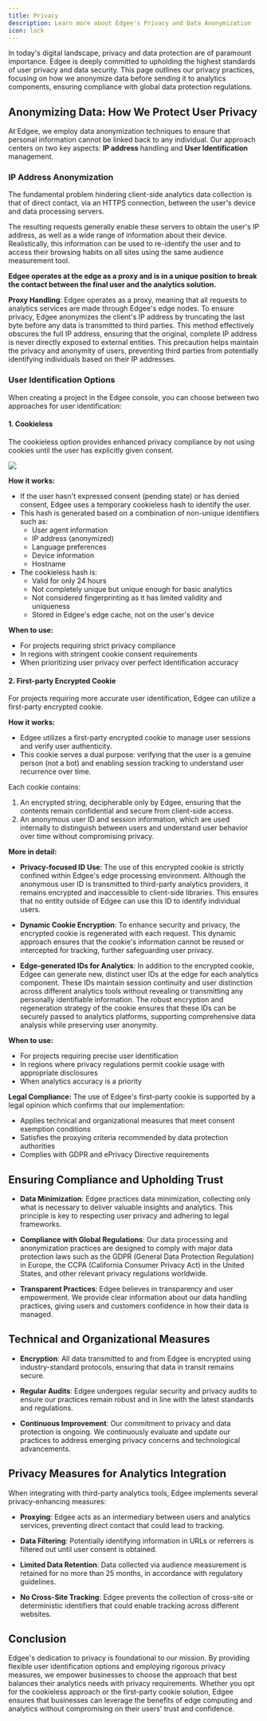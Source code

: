```yaml
---
title: Privacy
description: Learn more about Edgee's Privacy and Data Anonymization
icon: lock
---
```



<EdgeeSdk />

In today's digital landscape, privacy and data protection are of paramount importance. Edgee is deeply committed to 
upholding the highest standards of user privacy and data security. This page outlines our privacy practices, 
focusing on how we anonymize data before sending it to analytics components, ensuring compliance with global data protection regulations.

## Anonymizing Data: How We Protect User Privacy

At Edgee, we employ data anonymization techniques to ensure that personal information cannot be linked back to any individual. 
Our approach centers on two key aspects: **IP address** handling and **User Identification** management.

### IP Address Anonymization

The fundamental problem hindering client-side analytics data collection is that of direct contact, via an HTTPS connection, 
between the user's device and data processing servers.

The resulting requests generally enable these servers to obtain the user's IP address, as well as a wide range of information 
about their device. Realistically, this information can be used to re-identify the user and to access their 
browsing habits on all sites using the same audience measurement tool.

**Edgee operates at the edge as a proxy and is in a unique position to break the contact between the final user and the analytics solution.**

**Proxy Handling**: Edgee operates as a proxy, meaning that all requests to analytics services are made through Edgee's edge nodes.
To ensure privacy, Edgee anonymizes the client's IP address by truncating the last byte before any data is transmitted to third parties. 
This method effectively obscures the full IP address, ensuring that the original, complete IP address is never directly exposed to external entities. 
This precaution helps maintain the privacy and anonymity of users, preventing third parties from potentially identifying individuals based on their 
IP addresses.

### User Identification Options

When creating a project in the Edgee console, you can choose between two approaches for user identification:

#### 1. Cookieless

The cookieless option provides enhanced privacy compliance by not using cookies until the user has explicitly given consent.

<Frame caption="Go to your project > Settings > Privacy">
  <img src="/images/cookieless.png"/>
</Frame>

**How it works:**
- If the user hasn't expressed consent (pending state) or has denied consent, Edgee uses a temporary cookieless hash to identify the user.
- This hash is generated based on a combination of non-unique identifiers such as:
  - User agent information
  - IP address (anonymized)
  - Language preferences
  - Device information
  - Hostname
- The cookieless hash is:
  - Valid for only 24 hours
  - Not completely unique but unique enough for basic analytics
  - Not considered fingerprinting as it has limited validity and uniqueness
  - Stored in Edgee's edge cache, not on the user's device

**When to use:**
- For projects requiring strict privacy compliance
- In regions with stringent cookie consent requirements
- When prioritizing user privacy over perfect identification accuracy

#### 2. First-party Encrypted Cookie

For projects requiring more accurate user identification, Edgee can utilize a first-party encrypted cookie.

**How it works:**
- Edgee utilizes a first-party encrypted cookie to manage user sessions and verify user authenticity. 
- This cookie serves a dual purpose: verifying that the user is a genuine person (not a bot) and enabling session tracking to understand user recurrence over time.

Each cookie contains: 
1. An encrypted string, decipherable only by Edgee, ensuring that the contents remain confidential and secure from client-side access.
2. An anonymous user ID and session information, which are used internally to distinguish between users and understand user behavior over time without compromising privacy.

**More in detail:**

- **Privacy-focused ID Use**: The use of this encrypted cookie is strictly confined within Edgee's edge processing environment. 
Although the anonymous user ID is transmitted to third-party analytics providers, it remains encrypted and inaccessible to client-side libraries. 
This ensures that no entity outside of Edgee can use this ID to identify individual users.

- **Dynamic Cookie Encryption**: To enhance security and privacy, the encrypted cookie is regenerated with each request. This dynamic approach 
ensures that the cookie's information cannot be reused or intercepted for tracking, further safeguarding user privacy.

- **Edge-generated IDs for Analytics**: In addition to the encrypted cookie, Edgee can generate new, distinct user IDs at the edge for each 
analytics component. These IDs maintain session continuity and user distinction across different analytics tools without revealing or 
transmitting any personally identifiable information. The robust encryption and regeneration strategy of the cookie ensures that these 
IDs can be securely passed to analytics platforms, supporting comprehensive data analysis while preserving user anonymity.

**When to use:**
- For projects requiring precise user identification
- In regions where privacy regulations permit cookie usage with appropriate disclosures
- When analytics accuracy is a priority

**Legal Compliance:**
The use of Edgee's first-party cookie is supported by a legal opinion which confirms that our implementation:
- Applies technical and organizational measures that meet consent exemption conditions
- Satisfies the proxying criteria recommended by data protection authorities
- Complies with GDPR and ePrivacy Directive requirements

## Ensuring Compliance and Upholding Trust

- **Data Minimization**: Edgee practices data minimization, collecting only what is necessary to deliver valuable insights and analytics. 
This principle is key to respecting user privacy and adhering to legal frameworks.

- **Compliance with Global Regulations**: Our data processing and anonymization practices are designed to comply with major data protection 
laws such as the GDPR (General Data Protection Regulation) in Europe, the CCPA (California Consumer Privacy Act) in the United States, 
and other relevant privacy regulations worldwide.

- **Transparent Practices**: Edgee believes in transparency and user empowerment. We provide clear information about our data handling practices, 
giving users and customers confidence in how their data is managed.

## Technical and Organizational Measures

- **Encryption**: All data transmitted to and from Edgee is encrypted using industry-standard protocols, ensuring that data in transit remains secure.

- **Regular Audits**: Edgee undergoes regular security and privacy audits to ensure our practices remain robust and in line with the latest standards and regulations.

- **Continuous Improvement**: Our commitment to privacy and data protection is ongoing. We continuously evaluate and update our practices 
to address emerging privacy concerns and technological advancements.

## Privacy Measures for Analytics Integration

When integrating with third-party analytics tools, Edgee implements several privacy-enhancing measures:

- **Proxying**: Edgee acts as an intermediary between users and analytics services, preventing direct contact that could lead to tracking.

- **Data Filtering**: Potentially identifying information in URLs or referrers is filtered out until user consent is obtained.

- **Limited Data Retention**: Data collected via audience measurement is retained for no more than 25 months, in accordance with regulatory guidelines.

- **No Cross-Site Tracking**: Edgee prevents the collection of cross-site or deterministic identifiers that could enable tracking across different websites.

## Conclusion

Edgee's dedication to privacy is foundational to our mission. By providing flexible user identification options and employing rigorous privacy measures, 
we empower businesses to choose the approach that best balances their analytics needs with privacy requirements. Whether you opt for the cookieless 
approach or the first-party cookie solution, Edgee ensures that businesses can leverage the benefits of edge computing and analytics without compromising 
on their users' trust and confidence.
